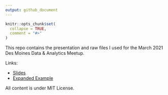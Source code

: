 ```yaml
---
output: github_document
---
```


<!-- README.md is generated from README.Rmd. Please edit that file -->

```r
knitr::opts_chunk$set(
  collapse = TRUE,
  comment = "#>"
)
```

This repo contains the presentation and raw files I used for the March 2021 Des Moines Data & Analytics Meetup.

Links:

- [Slides](https://nikdata.github.io/2021_DSM-Data-Analytics-March-Presentation/#1)
- [Expanded Example](https://gist.github.com/nikdata/ce4c72550f184e6bc20d6c98475e5a5d)

All content is under MIT License.